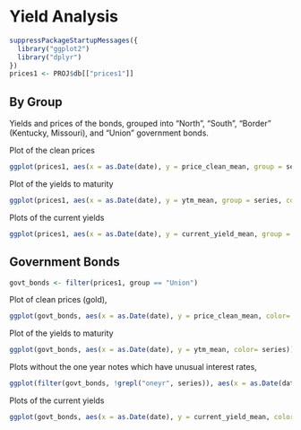 # Yield Analysis

```r
suppressPackageStartupMessages({
  library("ggplot2")
  library("dplyr")
})
prices1 <- PROJ$db[["prices1"]]

```


## By Group

Yields and prices of the bonds, grouped into "North", "South", "Border" (Kentucky, Missouri), and "Union" government bonds.

Plot of the clean prices

```r
ggplot(prices1, aes(x = as.Date(date), y = price_clean_mean, group = series, color = group)) + geom_line()

```

Plot of the yields to maturity

```r
ggplot(prices1, aes(x = as.Date(date), y = ytm_mean, group = series, color = group)) + geom_line()

```

Plots of the current yields

```r
ggplot(prices1, aes(x = as.Date(date), y = current_yield_mean, group = series, color = group)) + geom_line()

```

## Government Bonds

```r
govt_bonds <- filter(prices1, group == "Union")

```

Plot of clean prices (gold),
```r
ggplot(govt_bonds, aes(x = as.Date(date), y = price_clean_mean, color= series)) + geom_line()

```

Plot of the yields to maturity
```r
ggplot(govt_bonds, aes(x = as.Date(date), y = ytm_mean, color= series)) + geom_line()

```

Plots without the one year notes which have unusual interest rates,
```r
ggplot(filter(govt_bonds, !grepl("oneyr", series)), aes(x = as.Date(date), y = ytm_mean, color= series)) + geom_line()

```

Plots of the current yields
```r
ggplot(govt_bonds, aes(x = as.Date(date), y = current_yield_mean, color= series)) + geom_line()

```




